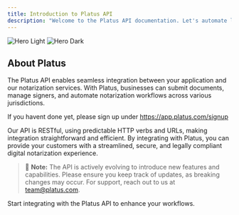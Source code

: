 ```yaml
---
title: Introduction to Platus API
description: "Welcome to the Platus API documentation. Let's automate legal for your business."
---
```


<img alt="Hero Light" classname="block dark:hidden" src="/images/platus-main.svg" />

<img alt="Hero Dark" classname="hidden dark:block" src="/images/platus-main.svg" />

## About Platus

The Platus API enables seamless integration between your application and our notarization services. With Platus, businesses can submit documents, manage signers, and automate notarization workflows across various jurisdictions.

If you havent done yet, please sign up under https://app.platus.com/signup

Our API is RESTful, using predictable HTTP verbs and URLs, making integration straightforward and efficient. By integrating with Platus, you can provide your customers with a streamlined, secure, and legally compliant digital notarization experience.

> 🔨 **Note:** The API is actively evolving to introduce new features and capabilities. Please ensure you keep track of updates, as breaking changes may occur. For support, reach out to us at [team@platus.com](mailto:team@platus.com).

<CardGroup cols={1}>
  <Card title="Get Started with API" icon="rocket" href="/quickstart">
    Start integrating with the Platus API to enhance your workflows.
  </Card>
</CardGroup>